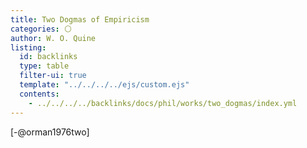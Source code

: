 ```yaml
---
title: Two Dogmas of Empiricism
categories: ⚪
author: W. O. Quine
listing:
  id: backlinks
  type: table
  filter-ui: true
  template: "../../../../ejs/custom.ejs"
  contents:
    - ../../../../backlinks/docs/phil/works/two_dogmas/index.yml
---
```


[-@orman1976two]